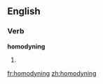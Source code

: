 ==English==

===Verb===
'''homodyning'''

# {{present participle of|[[homodyne]]}}

[[fr:homodyning]]
[[zh:homodyning]]